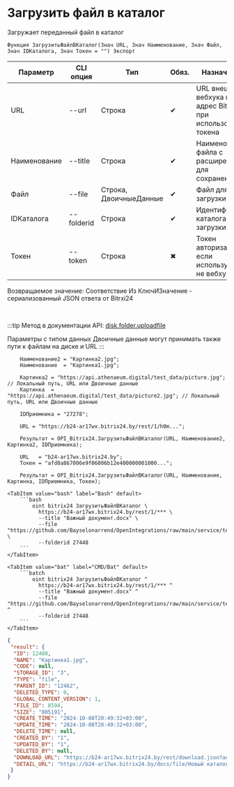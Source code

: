 ﻿---
sidebar_position: 2
---


# Загрузить файл в каталог
 Загружает переданный файл в каталог



`Функция ЗагрузитьФайлВКаталог(Знач URL, Знач Наименование, Знач Файл, Знач IDКаталога, Знач Токен = "") Экспорт`

  | Параметр | CLI опция | Тип | Обяз. | Назначение |
  |-|-|-|-|-|
  | URL | --url | Строка | &#x2714; | URL внешнего вебхука или адрес Bitrix24 при использовании токена |
  | Наименование | --title | Строка | &#x2714; | Наименование файла с расширением для сохранения |
  | Файл | --file | Строка, ДвоичныеДанные | &#x2714; | Файл для загрузки |
  | IDКаталога | --folderid | Строка | &#x2714; | Идентификатор каталога для загрузки |
  | Токен | --token | Строка | &#x2716; | Токен авторизации, если используется не вебхук |

  
  Возвращаемое значение:   Соответствие Из КлючИЗначение - сериализованный JSON ответа от Bitrxi24

<br/>

:::tip
Метод в документации API: [disk.folder.uploadfile](https://dev.1c-bitrix.ru/rest_help/disk/folder/disk_folder_uploadfile.php)

Параметры с типом данных Двоичные данные могут принимать также пути к файлам на диске и URL
:::
<br/>



```bsl title="Пример использования для 1С:Предприятие/OneScript"
    Наименование2 = "Картинка2.jpg";
    Наименование  = "Картинка1.jpg";

    Картинка2 = "https://api.athenaeum.digital/test_data/picture.jpg";  // Локальный путь, URL или Двоичные данные
    Картинка  = "https://api.athenaeum.digital/test_data/picture2.jpg"; // Локальный путь, URL или Двоичные данные

    IDПриемника = "27278";

    URL = "https://b24-ar17wx.bitrix24.by/rest/1/h0m...";

    Результат = OPI_Bitrix24.ЗагрузитьФайлВКаталог(URL, Наименование2, Картинка2, IDПриемника);

    URL   = "b24-ar17wx.bitrix24.by";
    Токен = "afd0a867006e9f06006b12e400000001000...";

    Результат = OPI_Bitrix24.ЗагрузитьФайлВКаталог(URL, Наименование, Картинка, IDПриемника, Токен);
```
    

 <Tabs>
  
    <TabItem value="bash" label="Bash" default>
        ```bash
            oint bitrix24 ЗагрузитьФайлВКаталог \
              https://b24-ar17wx.bitrix24.by/rest/1/*** \
              --title "Важный документ.docx" \
              --file "https://github.com/Bayselonarrend/OpenIntegrations/raw/main/service/test_data/document.docx" \
              --folderid 27448
        ```
    </TabItem>
  
    <TabItem value="bat" label="CMD/Bat" default>
        ```batch
            oint bitrix24 ЗагрузитьФайлВКаталог ^
              https://b24-ar17wx.bitrix24.by/rest/1/*** ^
              --title "Важный документ.docx" ^
              --file "https://github.com/Bayselonarrend/OpenIntegrations/raw/main/service/test_data/document.docx" ^
              --folderid 27448
        ```
    </TabItem>
</Tabs>


```json title="Результат"
{
 "result": {
  "ID": 12480,
  "NAME": "Картинка1.jpg",
  "CODE": null,
  "STORAGE_ID": "3",
  "TYPE": "file",
  "PARENT_ID": "12462",
  "DELETED_TYPE": 0,
  "GLOBAL_CONTENT_VERSION": 1,
  "FILE_ID": 8594,
  "SIZE": "805191",
  "CREATE_TIME": "2024-10-08T20:49:32+03:00",
  "UPDATE_TIME": "2024-10-08T20:49:32+03:00",
  "DELETE_TIME": null,
  "CREATED_BY": "1",
  "UPDATED_BY": "1",
  "DELETED_BY": null,
  "DOWNLOAD_URL": "https://b24-ar17wx.bitrix24.by/rest/download.json?auth=717e0567006e9f06006b12e400000001000007c2ebc8f80264531d4fc09a27052a7fe2&token=disk%7CaWQ9MTI0ODAmXz14NDFwOTBFbFJlVmZzMUFwY3FGOHBNZVZJRk9pUTN4aw%3D%3D%7CImRvd25sb2FkfGRpc2t8YVdROU1USTBPREFtWHoxNE5ERndPVEJGYkZKbFZtWnpNVUZ3WTNGR09IQk5aVlpKUms5cFVUTjRhdz09fDcxN2UwNTY3MDA2ZTlmMDYwMDZiMTJlNDAwMDAwMDAxMDAwMDA3YzJlYmM4ZjgwMjY0NTMxZDRmYzA5YTI3MDUyYTdmZTIi.evQcDrGBB9TOd%2FfnpIiw%2FXueoUXFgvrkfNi%2B%2FfsUnPg%3D",
  "DETAIL_URL": "https://b24-ar17wx.bitrix24.by/docs/file/Новый каталог/Картинка1.jpg"
 }
}
```
